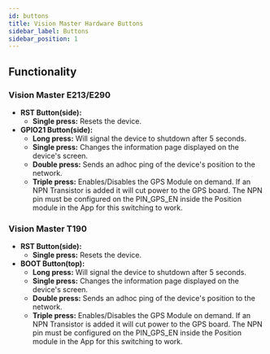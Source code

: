 ```yaml
---
id: buttons
title: Vision Master Hardware Buttons
sidebar_label: Buttons
sidebar_position: 1
---
```


## Functionality
### Vision Master E213/E290
- **RST Button(side):**
  - **Single press:** Resets the device.
- **GPIO21 Button(side):**
  - **Long press:** Will signal the device to shutdown after 5 seconds.
  - **Single press:** Changes the information page displayed on the device's screen.
  - **Double press:** Sends an adhoc ping of the device's position to the network.
  - **Triple press:** Enables/Disables the GPS Module on demand. If an NPN Transistor is added it will cut power to the GPS board. The NPN pin must be configured on the PIN_GPS_EN inside the Position module in the App for this switching to work.

### Vision Master T190
- **RST Button(side):**
  - **Single press:** Resets the device.
- **BOOT Button(top):**
  - **Long press:** Will signal the device to shutdown after 5 seconds.
  - **Single press:** Changes the information page displayed on the device's screen.
  - **Double press:** Sends an adhoc ping of the device's position to the network.
  - **Triple press:** Enables/Disables the GPS Module on demand. If an NPN Transistor is added it will cut power to the GPS board. The NPN pin must be configured on the PIN_GPS_EN inside the Position module in the App for this switching to work.